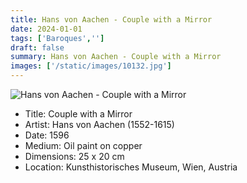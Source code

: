 ```yaml
---
title: Hans von Aachen - Couple with a Mirror
date: 2024-01-01
tags: ['Baroques','']
draft: false
summary: Hans von Aachen - Couple with a Mirror
images: ['/static/images/10132.jpg']
---
```


![Hans von Aachen - Couple with a Mirror](/static/images/10132.jpg)

* Title: Couple with a Mirror
* Artist: Hans von Aachen (1552-1615)
* Date: 1596
* Medium: Oil paint on copper
* Dimensions: 25 x 20 cm
* Location: Kunsthistorisches Museum, Wien, Austria


